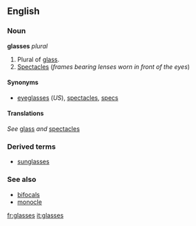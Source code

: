 ==English==
=== Noun ===
'''glasses''' ''plural''

#Plural of [[glass]].
#[[Spectacles]] (''frames bearing lenses worn in front of the eyes'')

====Synonyms====
*[[eyeglasses]] (''US''), [[spectacles]], [[specs]]

====Translations====
''See'' [[glass]] ''and'' [[spectacles]]

===Derived terms===
*[[sunglasses]]

===See also===
*[[bifocals]]
*[[monocle]]

[[fr:glasses]]
[[it:glasses]]